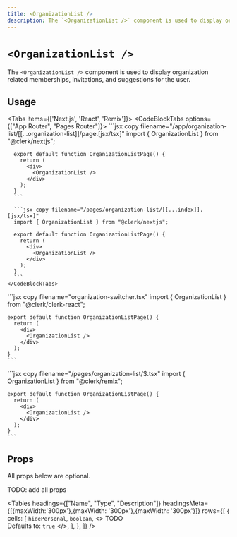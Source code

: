 ```yaml
---
title: <OrganizationList />
description: The `<OrganizationList />` component is used to display organization related memberships, invitations, and suggestions for the user.
---
```


# `<OrganizationList />`

<Images
  alt="Organization List Example"
  width={992}
  height={568}
  src="/docs/images/ui-components/component-org_list.svg"
/>

The `<OrganizationList />` component is used to display organization related memberships, invitations, and suggestions for the user.

## Usage

<Tabs items={['Next.js', 'React', 'Remix']}>
  <Tab>
    <CodeBlockTabs options={["App Router", "Pages Router"]}>
      ```jsx copy filename="/app/organization-list/[[...organization-list]]/page.[jsx/tsx]"
      import { OrganizationList } from "@clerk/nextjs";

      export default function OrganizationListPage() {
        return (
          <div>
            <OrganizationList />
          </div>
        );
      }
      ```

      ```jsx copy filename="/pages/organization-list/[[...index]].[jsx/tsx]"
      import { OrganizationList } from "@clerk/nextjs";

      export default function OrganizationListPage() {
        return (
          <div>
            <OrganizationList />
          </div>
        );
      }
      ```
    </CodeBlockTabs>
  </Tab>

  <Tab>
    ```jsx copy filename="organization-switcher.tsx"
    import { OrganizationList } from "@clerk/clerk-react";

    export default function OrganizationListPage() {
      return (
        <div>
          <OrganizationList />
        </div>
      );
    }
    ```
  </Tab>

  <Tab>
    ```jsx copy filename="/pages/organization-list/$.tsx"
    import { OrganizationList } from "@clerk/remix";

    export default function OrganizationListPage() {
      return (
        <div>
          <OrganizationList />
        </div>
      );
    }
    ```
  </Tab>
</Tabs>


## Props

All props below are optional.

TODO: add all props

<Tables
  headings={["Name", "Type", "Description"]}
  headingsMeta={[{maxWidth:'300px'},{maxWidth: '300px'},{maxWidth: '300px'}]}
  rows={[
    {
      cells: [
        <code>hidePersonal</code>,
        <code>boolean</code>,
        <>
          TODO
          <br/>Defaults to: <code>true</code>
        </>,
      ],
    },
  ]}
/>
